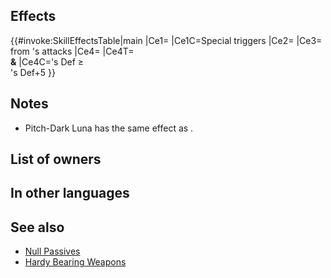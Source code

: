 {{Special
|tagid=SID_漆闇の月光
|intID=4738
|exclusive=1
|canUseWeapon={{WeaponList|exclude=Staff}}
|canUseMove={{MoveList|All}}
|cost=500
|cooldown=3
|effect=When Special triggers, boosts damage by 80% of the greater of foe's Spd or Def.<br><br>Neutralizes effects that prevent unit's counterattacks and reduces damage from attacks by X% during combat (X = 50 - current Special cooldown count value × 10, but if unit's Special triggered during this combat, X = 50; excluding area-of-effect Specials), and also, if unit's Def ≥ foe's Def+5, disables unit's and foe's skills that change attack priority during combat.
|required=Luna
|properties=random_owner,offensive_special
}}
==Effects==
{{#invoke:SkillEffectsTable|main
|Ce1={{Eft|Damage Boost|80% of the greater<br>of {{Tgt|Foe}}'s Spd/Def}}
|Ce1C=Special triggers
|Ce2={{Eft|Neutralize Prevent Counter}}
|Ce3={{Eft|Damage Reduction|50 - {{Tgt|Unit}}'s current<br>Special CD x 10*|percent=1}}<br>from {{Tgt|Foe}}'s attacks
|Ce4={{Eft|Hardy Bearing}}
|Ce4T={{Tgt|Unit}}<br>'''&''' {{Tgt|Foe}}
|Ce4C={{Tgt|Unit}}'s Def ≥<br>{{Tgt|Foe}}'s Def+5
}}
<b>{{Hatnote|1=* If {{Tgt|Unit}} triggers special, value is treated 50.}}</b>

==Notes==
* Pitch-Dark Luna has the same effect as {{St|Null C-Disrupt 3}}.
{{DamageBoost}}
{{Counterattack prevention neutralization}}
{{DamagePercentageReduction}}
{{PriorityNeutralization}}
==List of owners==
{{Skill Hero List}}
==In other languages==
{{OtherLanguages
|japanese=漆闇の月光
|german=Düsterer Mond
|spanishEU=Eclipse opaco
|spanishLA=Eclipse opaco
|french=Noirceur lunaire
|italian=Luna corvina
|chineseTW=漆闇的月光
|portuguese=Escuridão lunar
}}

==See also==
{{See also skills|cond=(SCategory='special' AND (Description LIKE '%greater of foe_s Spd or Def%') OR Description LIKE '%reduces damage from%-% current Special cooldown count value%') AND Exclusive='1'}}
* [[Null Passives]]
* [[Skill families/Weapons#Hardy Bearing|Hardy Bearing Weapons]]
{{Specials Navbox}}